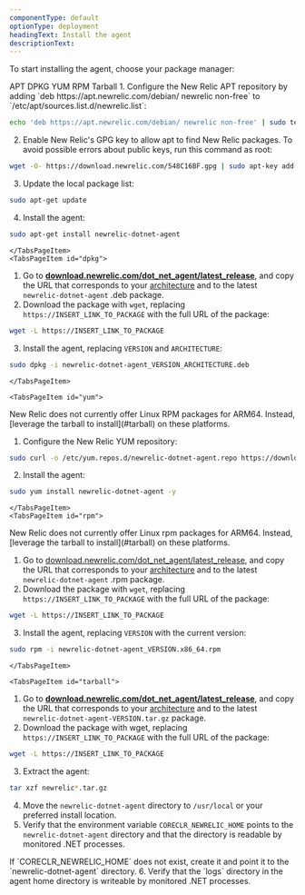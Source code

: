 ```yaml
---
componentType: default
optionType: deployment
headingText: Install the agent
descriptionText: 
---
```


To start installing the agent, choose your package manager:

<Tabs>
  <TabsBar>
    <TabsBarItem id="apt">APT</TabsBarItem>       
    <TabsBarItem id="dpkg">DPKG</TabsBarItem>
    <TabsBarItem id="yum">YUM</TabsBarItem>
    <TabsBarItem id="rpm">RPM</TabsBarItem>
    <TabsBarItem id="tarball">Tarball</TabsBarItem> 
  </TabsBar>

  <TabsPages>
    <TabsPageItem id="apt">
1. Configure the New Relic APT repository by adding `deb https://apt.newrelic.com/debian/ newrelic non-free` to `/etc/apt/sources.list.d/newrelic.list`:

  ```bash
  echo 'deb https://apt.newrelic.com/debian/ newrelic non-free' | sudo tee /etc/apt/sources.list.d/newrelic.list
  ```
2. Enable New Relic's GPG key to allow apt to find New Relic packages. To avoid possible errors about public keys, run this command as root:

  ```bash
  wget -O- https://download.newrelic.com/548C16BF.gpg | sudo apt-key add -
  ```
3. Update the local package list:

  ```bash
  sudo apt-get update
  ```
4. Install the agent:

  ```bash
  sudo apt-get install newrelic-dotnet-agent
  ```
    </TabsPageItem>
    <TabsPageItem id="dpkg">

1. Go to **[download.newrelic.com/dot_net_agent/latest_release](https://download.newrelic.com/dot_net_agent/latest_release/)**, and copy the URL that corresponds to your [architecture](/docs/agents/net-agent/getting-started/compatibility-requirements-net-agent#architecture) and to the latest `newrelic-dotnet-agent` .deb package.
2. Download the package with `wget`, replacing `https://INSERT_LINK_TO_PACKAGE` with the full URL of the package:

  ```bash
  wget -L https://INSERT_LINK_TO_PACKAGE
  ```
3. Install the agent, replacing `VERSION` and `ARCHITECTURE`:

  ```bash
  sudo dpkg -i newrelic-dotnet-agent_VERSION_ARCHITECTURE.deb
  ```
    </TabsPageItem>

    <TabsPageItem id="yum">
<Callout variant="important">
  New Relic does not currently offer Linux RPM packages for ARM64. Instead, [leverage the tarball to install](#tarball) on these platforms.
</Callout>

1. Configure the New Relic YUM repository:

  ```bash
  sudo curl -o /etc/yum.repos.d/newrelic-dotnet-agent.repo https://download.newrelic.com/dot_net_agent/yum/newrelic-dotnet-agent.repo
  ```
2. Install the agent:

  ```bash
  sudo yum install newrelic-dotnet-agent -y
  ```
    </TabsPageItem>
    <TabsPageItem id="rpm">
<Callout variant="important">
  New Relic does not currently offer Linux rpm packages for ARM64. Instead, [leverage the tarball to install](#tarball) on these platforms.
</Callout>

1. Go to [download.newrelic.com/dot_net_agent/latest_release](https://download.newrelic.com/dot_net_agent/latest_release/), and copy the URL that corresponds to your [architecture](/docs/agents/net-agent/getting-started/compatibility-requirements-net-agent#architecture) and to the latest `newrelic-dotnet-agent` .rpm package.
2. Download the package with `wget`, replacing `https://INSERT_LINK_TO_PACKAGE` with the full URL of the package:

  ```bash
  wget -L https://INSERT_LINK_TO_PACKAGE
  ```
3. Install the agent, replacing `VERSION` with the current version:

  ```bash
  sudo rpm -i newrelic-dotnet-agent_VERSION.x86_64.rpm
  ```
    </TabsPageItem>

    <TabsPageItem id="tarball">
1. Go to **[download.newrelic.com/dot_net_agent/latest_release](https://download.newrelic.com/dot_net_agent/latest_release)**, and copy the URL that corresponds to your [architecture](/docs/agents/net-agent/getting-started/compatibility-requirements-net-agent#architecture) and to the latest `newrelic-dotnet-agent-VERSION.tar.gz` package.
2. Download the package with wget, replacing `https://INSERT_LINK_TO_PACKAGE` with the full URL of the package:

  ```bash
  wget -L https://INSERT_LINK_TO_PACKAGE
  ```
3. Extract the agent:

  ```bash
  tar xzf newrelic*.tar.gz
  ```
4. Move the `newrelic-dotnet-agent` directory to `/usr/local` or your preferred install location.
5. Verify that the environment variable `CORECLR_NEWRELIC_HOME` points to the `newrelic-dotnet-agent` directory and that the directory is readable by monitored .NET processes.

  <Callout variant="important">
    If `CORECLR_NEWRELIC_HOME` does not exist, create it and point it to the `newrelic-dotnet-agent` directory.
  </Callout>
6. Verify that the `logs` directory in the agent home directory is writeable by monitored .NET processes.
    </TabsPageItem>

  </TabsPages>
</Tabs>


